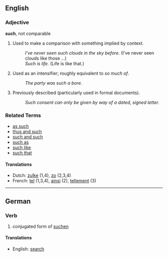 ==English==

===Adjective===
'''such''', not comparable
# Used to make a comparison with something implied by context.
#: ''I've never seen such clouds in the sky before.'' (I've never seen clouds like those ...)
#: ''Such is life.'' (Life is like that.)
# Used as an intensifier; roughly equivalent to ''so much of''.
#: ''The party was such a bore.''
# Previously described (particularly used in formal documents).
#: ''Such consent can only be given by way of a dated, signed letter.''

===Related Terms===
*[[as such]]
*[[thus and such]]
*[[such and such]]
*[[such as]]
*[[such like]]
*[[such that]]


====Translations====
*Dutch: [[zulke]] (1,4), [[zo]] (2,3,4)
*French: [[tel]] (1,3,4), [[ainsi]] (2), [[tellement]] (3)

----
==German==
===Verb===

# conjugated form of [[suchen]]

====Translations====
*English: [[search]]